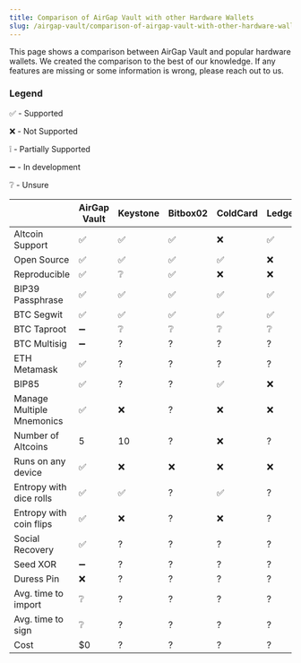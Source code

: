 ```yaml
---
title: Comparison of AirGap Vault with other Hardware Wallets
slug: /airgap-vault/comparison-of-airgap-vault-with-other-hardware-wallets
---
```


This page shows a comparison between AirGap Vault and popular hardware wallets. We created the comparison to the best of our knowledge. If any features are missing or some information is wrong, please reach out to us.

### Legend
✅ - Supported

❌ - Not Supported 

❕ - Partially Supported

➖ - In development

❔ - Unsure


|                           | AirGap Vault | Keystone | Bitbox02 | ColdCard | Ledger | Trezor |
| ------------------------- | ------------ | -------- | -------- | -------- | ------ | ------ |
| Altcoin Support           | ✅           | ✅       | ✅       | ❌       | ✅     | ✅     |
| Open Source               | ✅           | ✅       | ✅       | ✅       | ❌     | ✅     |
| Reproducible              | ✅           | ❔        | ✅       | ❌       | ❌     | ✅     |
| BIP39 Passphrase          | ✅           | ✅        | ✅      | ✅       | ✅     | ✅     |
| BTC Segwit                | ✅           | ✅       | ✅     | ✅      | ✅      | ✅      |
| BTC Taproot               | ➖            | ❔        | ❔        | ❔        | ❔      | ❔      |
| BTC Multisig              | ➖            | ?        | ?        | ?        | ?      | ?      |
| ETH Metamask              | ✅            | ?        | ?        | ?        | ?      | ?      |
| BIP85                     | ✅           | ?        | ?        | ✅       | ❌     | ?      |
| Manage Multiple Mnemonics | ✅           | ❌       | ?        | ❌       | ❌     | ?      |
| Number of Altcoins        | 5            | 10       | ?        | ❌       | ?      | ?      |
| Runs on any device        | ✅           | ❌       | ❌       | ❌       | ❌     | ❌     |
| Entropy with dice rolls   | ✅           | ✅       | ?        | ✅       | ?      | ?      |
| Entropy with coin flips   | ✅           | ❌       | ?        | ❌       | ?      | ?      |
| Social Recovery           | ✅            | ?        | ?        | ?        | ?      | ?      |
| Seed XOR                  | ➖            | ?        | ?        | ?        | ?      | ?      |
| Duress Pin                | ❌            | ?        | ?        | ?        | ?      | ?      |
| Avg. time to import       | ❔            | ?        | ?        | ?        | ?      | ?      |
| Avg. time to sign         | ❔            | ?        | ?        | ?        | ?      | ?      |
| Cost                      | $0    | ?        | ?        | ?        | ?      | ?      |
